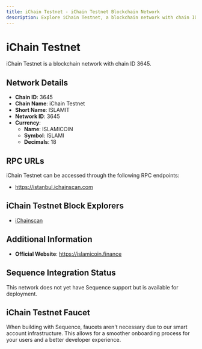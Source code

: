 ```yaml
--- 
title: iChain Testnet - iChain Testnet Blockchain Network
description: Explore iChain Testnet, a blockchain network with chain ID 3645. Learn about its native currency, ISLAMICOIN, and how to interact with the network.
---
```


# iChain Testnet

iChain Testnet is a blockchain network with chain ID 3645.

## Network Details

- **Chain ID**: 3645
- **Chain Name**: iChain Testnet
- **Short Name**: ISLAMIT
- **Network ID**: 3645
- **Currency**: 
  - **Name**: ISLAMICOIN
  - **Symbol**: ISLAMI
  - **Decimals**: 18

## RPC URLs

iChain Testnet can be accessed through the following RPC endpoints:

- https://istanbul.ichainscan.com

## iChain Testnet Block Explorers

- [iChainscan](https://test.ichainscan.com)

## Additional Information

- **Official Website**: https://islamicoin.finance

## Sequence Integration Status

This network does not yet have Sequence support but is available for deployment.

## iChain Testnet Faucet

When building with Sequence, faucets aren't necessary due to our smart account infrastructure. This allows for a smoother onboarding process for your users and a better developer experience.
